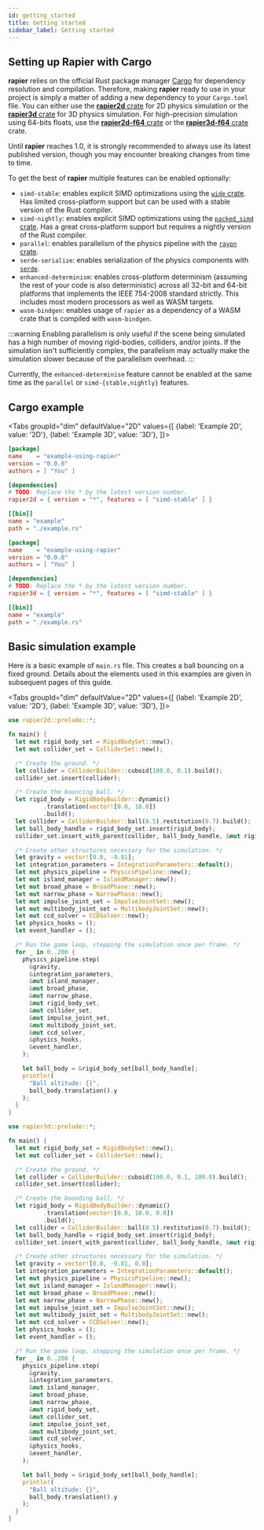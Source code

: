 ```yaml
---
id: getting_started
title: Getting started
sidebar_label: Getting started
---
```



## Setting up Rapier with Cargo
**rapier** relies on the official Rust package manager
[Cargo](https://crates.io) for dependency resolution and compilation. Therefore,
making **rapier** ready to use in your project is simply a matter of
adding a new dependency to your `Cargo.toml` file. You can either use the [**rapier2d**
crate](https://crates.io/crates/rapier2d) for 2D physics simulation or the [**rapier3d** crate](https://crates.io/crates/rapier3d)
for 3D physics simulation. For high-precision simulation using 64-bits floats, use the [**rapier2d-f64**
crate](https://crates.io/crates/rapier2d-f64) or the [**rapier3d-f64** crate](https://crates.io/crates/rapier3d-f64) crate.

Until **rapier** reaches 1.0, it is strongly recommended to always use its
latest published version, though you may encounter breaking changes from time to time.

To get the best of **rapier** multiple features can be enabled optionally:
- `simd-stable`: enables explicit SIMD optimizations using the [`wide` crate](https://crates.io/crates/wide).
Has limited cross-platform support but can be used with a stable version of the Rust compiler.
- `simd-nightly`: enables explicit SIMD optimizations using the [`packed_simd` crate](https://crates.io/crates/packed_simd).
Has a great cross-platform support but requires a nightly version of the Rust compiler.
- `parallel`: enables parallelism of the physics pipeline with the [`rayon` crate](https://crates.io/crates/rayon).
- `serde-serialize`: enables serialization of the physics components with [`serde`](https://github.com/serde-rs/serde).
- `enhanced-determinism`: enables cross-platform determinism (assuming the rest of your code is also deterministic) across
  all 32-bit and 64-bit platforms that implements the
 IEEE 754-2008 standard strictly. This includes most modern processors as well as WASM targets.
- `wasm-bindgen`: enables usage of `rapier` as a dependency of a WASM crate that is compiled with `wasm-bindgen`.

:::warning
Enabling parallelism is only useful if the scene being simulated has a high number of moving rigid-bodies, colliders,
and/or joints. If the simulation isn't sufficiently complex, the parallelism may actually make the simulation slower
because of the parallelism overhead.
:::

Currently, the `enhanced-determinism` feature cannot be enabled at the same time as the `parallel` or
`simd-{stable,nightly}` features.

## Cargo example
<Tabs
  groupId="dim"
  defaultValue="2D"
  values={[
    {label: 'Example 2D', value: '2D'},
    {label: 'Example 3D', value: '3D'},
  ]}>
  <TabItem value="2D">

```toml
[package]
name    = "example-using-rapier"
version = "0.0.0"
authors = [ "You" ]

[dependencies]
# TODO: Replace the * by the latest version number.
rapier2d = { version = "*", features = [ "simd-stable" ] }

[[bin]]
name = "example"
path = "./example.rs"
```

  </TabItem>
  <TabItem value="3D">

```toml
[package]
name    = "example-using-rapier"
version = "0.0.0"
authors = [ "You" ]

[dependencies]
# TODO: Replace the * by the latest version number.
rapier3d = { version = "*", features = [ "simd-stable" ] }

[[bin]]
name = "example"
path = "./example.rs"
```

  </TabItem>
</Tabs>

## Basic simulation example

Here is a basic example of `main.rs` file. This creates a ball bouncing on a fixed ground. Details about the
elements used in this examples are given in subsequent pages of this guide.

<Tabs
groupId="dim"
defaultValue="2D"
values={[
{label: 'Example 2D', value: '2D'},
{label: 'Example 3D', value: '3D'},
]}>
<TabItem value="2D">

```rust
use rapier2d::prelude::*;

fn main() {
  let mut rigid_body_set = RigidBodySet::new();
  let mut collider_set = ColliderSet::new();

  /* Create the ground. */
  let collider = ColliderBuilder::cuboid(100.0, 0.1).build();
  collider_set.insert(collider);

  /* Create the bouncing ball. */
  let rigid_body = RigidBodyBuilder::dynamic()
          .translation(vector![0.0, 10.0])
          .build();
  let collider = ColliderBuilder::ball(0.5).restitution(0.7).build();
  let ball_body_handle = rigid_body_set.insert(rigid_body);
  collider_set.insert_with_parent(collider, ball_body_handle, &mut rigid_body_set);

  /* Create other structures necessary for the simulation. */
  let gravity = vector![0.0, -9.81];
  let integration_parameters = IntegrationParameters::default();
  let mut physics_pipeline = PhysicsPipeline::new();
  let mut island_manager = IslandManager::new();
  let mut broad_phase = BroadPhase::new();
  let mut narrow_phase = NarrowPhase::new();
  let mut impulse_joint_set = ImpulseJointSet::new();
  let mut multibody_joint_set = MultibodyJointSet::new();
  let mut ccd_solver = CCDSolver::new();
  let physics_hooks = ();
  let event_handler = ();

  /* Run the game loop, stepping the simulation once per frame. */
  for _ in 0..200 {
    physics_pipeline.step(
      &gravity,
      &integration_parameters,
      &mut island_manager,
      &mut broad_phase,
      &mut narrow_phase,
      &mut rigid_body_set,
      &mut collider_set,
      &mut impulse_joint_set,
      &mut multibody_joint_set,
      &mut ccd_solver,
      &physics_hooks,
      &event_handler,
    );

    let ball_body = &rigid_body_set[ball_body_handle];
    println!(
      "Ball altitude: {}",
      ball_body.translation().y
    );
  }
}
```

  </TabItem>
  <TabItem value="3D">

```rust
use rapier3d::prelude::*;

fn main() {
  let mut rigid_body_set = RigidBodySet::new();
  let mut collider_set = ColliderSet::new();

  /* Create the ground. */
  let collider = ColliderBuilder::cuboid(100.0, 0.1, 100.0).build();
  collider_set.insert(collider);

  /* Create the bounding ball. */
  let rigid_body = RigidBodyBuilder::dynamic()
          .translation(vector![0.0, 10.0, 0.0])
          .build();
  let collider = ColliderBuilder::ball(0.5).restitution(0.7).build();
  let ball_body_handle = rigid_body_set.insert(rigid_body);
  collider_set.insert_with_parent(collider, ball_body_handle, &mut rigid_body_set);

  /* Create other structures necessary for the simulation. */
  let gravity = vector![0.0, -9.81, 0.0];
  let integration_parameters = IntegrationParameters::default();
  let mut physics_pipeline = PhysicsPipeline::new();
  let mut island_manager = IslandManager::new();
  let mut broad_phase = BroadPhase::new();
  let mut narrow_phase = NarrowPhase::new();
  let mut impulse_joint_set = ImpulseJointSet::new();
  let mut multibody_joint_set = MultibodyJointSet::new();
  let mut ccd_solver = CCDSolver::new();
  let physics_hooks = ();
  let event_handler = ();

  /* Run the game loop, stepping the simulation once per frame. */
  for _ in 0..200 {
    physics_pipeline.step(
      &gravity,
      &integration_parameters,
      &mut island_manager,
      &mut broad_phase,
      &mut narrow_phase,
      &mut rigid_body_set,
      &mut collider_set,
      &mut impulse_joint_set,
      &mut multibody_joint_set,
      &mut ccd_solver,
      &physics_hooks,
      &event_handler,
    );

    let ball_body = &rigid_body_set[ball_body_handle];
    println!(
      "Ball altitude: {}",
      ball_body.translation().y
    );
  }
}
```

  </TabItem>
</Tabs>
